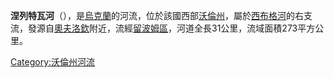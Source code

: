 {{unreferenced|time=2018-05-28T11:27:03+00:00}}
'''涅列特瓦河'''（{{lang-uk|Неретва}}），是[[烏克蘭|烏克蘭]]的河流，位於該國西部[[沃倫州|沃倫州]]，屬於[[西布格河|西布格河]]的右支流，發源自[[奧夫洛欽|奧夫洛欽]]附近，流經[[留波姆區|留波姆區]]，河道全長31公里，流域面積273平方公里。

{{DEFAULTSORT:Неретва (притока Західного Бугу)}}
[[Category:沃倫州河流|Category:沃倫州河流]]


{{Ukraine-river-stub}}
